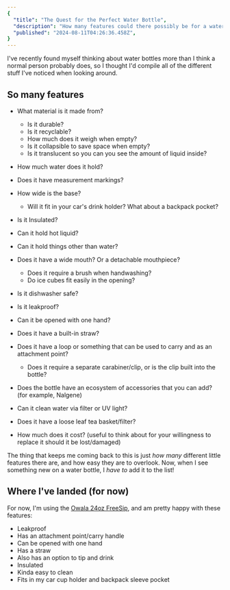 ```yaml
---
{
  "title": "The Quest for the Perfect Water Bottle",
  "description": "How many features could there possibly be for a water bottle?",
  "published": "2024-08-11T04:26:36.458Z",
}
---
```


I've recently found myself thinking about water bottles more than I think a
normal person probably does, so I thought I'd compile all of the different stuff
I've noticed when looking around.

## So many features

- What material is it made from?

  - Is it durable?
  - Is it recyclable?
  - How much does it weigh when empty?
  - Is it collapsible to save space when empty?
  - Is it translucent so you can you see the amount of liquid inside?

- How much water does it hold?
- Does it have measurement markings?
- How wide is the base?

  - Will it fit in your car's drink holder? What about a backpack pocket?

- Is it Insulated?
- Can it hold hot liquid?
- Can it hold things other than water?
- Does it have a wide mouth? Or a detachable mouthpiece?
  - Does it require a brush when handwashing?
  - Do ice cubes fit easily in the opening?
- Is it dishwasher safe?
- Is it leakproof?

- Can it be opened with one hand?
- Does it have a built-in straw?

- Does it have a loop or something that can be used to carry and as an attachment point?
  - Does it require a separate carabiner/clip, or is the clip built into the bottle?
- Does the bottle have an ecosystem of accessories that you can add? (for example, Nalgene)

- Can it clean water via filter or UV light?
- Does it have a loose leaf tea basket/filter?

- How much does it cost? (useful to think about for your willingness to replace it should it be lost/damaged)

The thing that keeps me coming back to this is just _how many_ different little features there are, and how easy they are to overlook. Now, when I see something new on a water bottle, I _have to_ add it to the list!

## Where I've landed (for now)

For now, I'm using the [Owala 24oz FreeSip](https://www.amazon.com/dp/B085DTZQNZ), and am pretty happy with these features:

- Leakproof
- Has an attachment point/carry handle
- Can be opened with one hand
- Has a straw
- Also has an option to tip and drink
- Insulated
- Kinda easy to clean
- Fits in my car cup holder and backpack sleeve pocket
